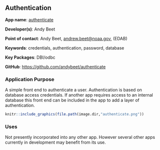## Authentication

**App name**: [authenticate](http://shiny1.nefsc.noaa.gov:3838/abeet/authenticate/)

**Developer(s)**: Andy Beet
  
**Point of contact**: Andy Beet, <andrew.beet@noaa.gov>, (EDAB)
  
**Keywords**: credentials, authentication, password, database

**Key Packages**: DBI/odbc

**GitHub**: [https://github.com/andybeet/authenticate](https://github.com/andybeet/authenticate)

### Application Purpose

A simple front end to authenticate a user. Authentication is based on database access credentials. If another app requires access to an internal database this front end can be included in the app to add a layer of authentication.

```r
knitr::include_graphics(file.path(image.dir,"authenticate.png"))
```

### Uses

Not presently incorporated into any other app. However several other apps currently in development may benefit from its use.

